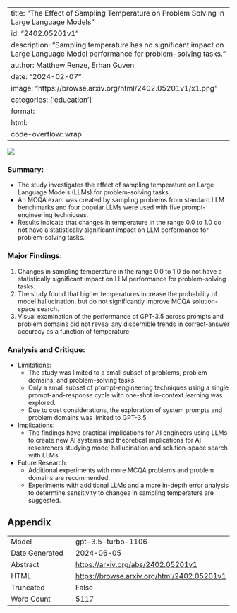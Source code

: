 
---
title: "The Effect of Sampling Temperature on Problem Solving in Large Language Models"
id: "2402.05201v1"
description: "Sampling temperature has no significant impact on Large Language Model performance for problem-solving tasks."
author: Matthew Renze, Erhan Guven
date: "2024-02-07"
image: "https://browse.arxiv.org/html/2402.05201v1/x1.png"
categories: ['education']
format:
  html:
    code-overflow: wrap
---

![](https://browse.arxiv.org/html/2402.05201v1/x1.png)

### **Summary:**
- The study investigates the effect of sampling temperature on Large Language Models (LLMs) for problem-solving tasks.
- An MCQA exam was created by sampling problems from standard LLM benchmarks and four popular LLMs were used with five prompt-engineering techniques.
- Results indicate that changes in temperature in the range 0.0 to 1.0 do not have a statistically significant impact on LLM performance for problem-solving tasks.

### Major Findings:
1. Changes in sampling temperature in the range 0.0 to 1.0 do not have a statistically significant impact on LLM performance for problem-solving tasks.
2. The study found that higher temperatures increase the probability of model hallucination, but do not significantly improve MCQA solution-space search.
3. Visual examination of the performance of GPT-3.5 across prompts and problem domains did not reveal any discernible trends in correct-answer accuracy as a function of temperature.

### Analysis and Critique:
- Limitations:
  - The study was limited to a small subset of problems, problem domains, and problem-solving tasks.
  - Only a small subset of prompt-engineering techniques using a single prompt-and-response cycle with one-shot in-context learning was explored.
  - Due to cost considerations, the exploration of system prompts and problem domains was limited to GPT-3.5.
- Implications:
  - The findings have practical implications for AI engineers using LLMs to create new AI systems and theoretical implications for AI researchers studying model hallucination and solution-space search with LLMs.
- Future Research:
  - Additional experiments with more MCQA problems and problem domains are recommended.
  - Experiments with additional LLMs and a more in-depth error analysis to determine sensitivity to changes in sampling temperature are suggested.

## Appendix

|          |          |
|----------|----------|
| Model     | gpt-3.5-turbo-1106       |
| Date Generated     | 2024-06-05       |
| Abstract | [https://arxiv.org/abs/2402.05201v1](https://arxiv.org/abs/2402.05201v1)        |
| HTML     | [https://browse.arxiv.org/html/2402.05201v1](https://browse.arxiv.org/html/2402.05201v1)       |
| Truncated       | False       |
| Word Count       | 5117       |